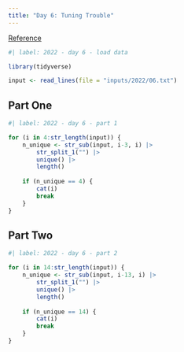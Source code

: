 ```yaml
---
title: "Day 6: Tuning Trouble"
---
```


[Reference](https://adventofcode.com/2022/day/6)

```r
#| label: 2022 - day 6 - load data

library(tidyverse)

input <- read_lines(file = "inputs/2022/06.txt")
```

## Part One

```r
#| label: 2022 - day 6 - part 1

for (i in 4:str_length(input)) {
    n_unique <- str_sub(input, i-3, i) |> 
        str_split_1("") |> 
        unique() |> 
        length()
    
    if (n_unique == 4) {
        cat(i)
        break
    }
}

```

## Part Two

```r
#| label: 2022 - day 6 - part 2

for (i in 14:str_length(input)) {
    n_unique <- str_sub(input, i-13, i) |> 
        str_split_1("") |> 
        unique() |> 
        length()
    
    if (n_unique == 14) {
        cat(i)
        break
    }
}
```
